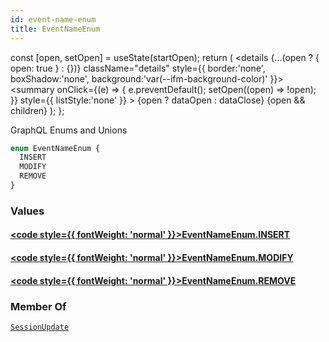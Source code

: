 ```yaml
---
id: event-name-enum
title: EventNameEnum
---
```









  const [open, setOpen] = useState(startOpen);
  return (
    <details {...(open ? { open: true } : {})} className="details" style={{ border:'none', boxShadow:'none', background:'var(--ifm-background-color)' }}>
      <summary
        onClick={(e) => {
          e.preventDefault();
          setOpen((open) => !open);
        }}
        style={{ listStyle:'none' }}
      >
      {open ? dataOpen : dataClose}
      </summary>
      {open && children}
    </details>
  );
};








GraphQL Enums and Unions


```graphql
enum EventNameEnum {
  INSERT
  MODIFY
  REMOVE
}
```




### Values

#### [<code style={{ fontWeight: 'normal' }}>EventNameEnum.<b>INSERT</b></code>](#)  



#### [<code style={{ fontWeight: 'normal' }}>EventNameEnum.<b>MODIFY</b></code>](#)  



#### [<code style={{ fontWeight: 'normal' }}>EventNameEnum.<b>REMOVE</b></code>](#)  







### Member Of

[`SessionUpdate`](/api/types/objects/session-update.mdx)  <Badge class="badge badge--secondary badge--relation" text="object"/>